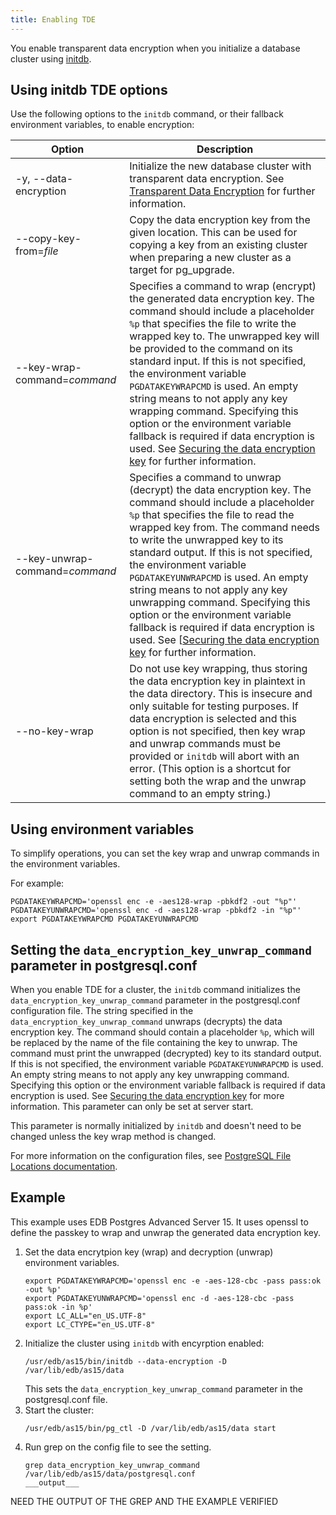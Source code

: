 ```yaml
---
title: Enabling TDE
---
```


You enable transparent data encryption when you initialize a database cluster using [initdb](https://www.postgresql.org/docs/15/app-initdb.html). 


## Using initdb TDE options

Use the following options to the `initdb` command, or their fallback environment variables, to enable encryption: 

|          Option                |                                                                                                                                                                                                                                                                  Description                                                                                                                                                                                                                                                                                                    |
| ------------------------------ | ------------------------------------------------------------------------------------------------------------------------------------------------------------------------------------------------------------------------------------------------------------------------------------------------------------------------------------------------------------------------------------------------------------------------------------------------------------------------------------------------------------------------------------------------------------------------------- |
| -y, --data-encryption              | Initialize the new database cluster with transparent data encryption. See [Transparent Data Encryption](tde/latest/) for further information.                                                                                                                                                                                                                                                                                                                                                                                                                                     |
| --copy-key-from=*file*         | Copy the data encryption key from the given location. This can be used for copying a key from an existing cluster when preparing a new cluster as a target for pg_upgrade.                                                                                                                                                                                                                                                                                                                                                                                                      |
| --key-wrap-command=*command*   | Specifies a command to wrap (encrypt) the generated data encryption key. The command should include a placeholder `%p` that specifies the file to write the wrapped key to. The unwrapped key will be provided to the command on its standard input. If this is not specified, the environment variable `PGDATAKEYWRAPCMD` is used. An empty string means to not apply any key wrapping command. Specifying this option or the environment variable fallback is required if data encryption is used. See [Securing the data encryption key](docs/tde/latest/key_stores/) for further information. |
| --key-unwrap-command=*command* | Specifies a command to unwrap (decrypt) the data encryption key. The command should include a placeholder `%p` that specifies the file to read the wrapped key from. The command needs to write the unwrapped key to its standard output. If this is not specified, the environment variable `PGDATAKEYUNWRAPCMD` is used. An empty string means to not apply any key unwrapping command. Specifying this option or the environment variable fallback is required if data encryption is used. See [[Securing the data encryption key](docs/tde/latest/key_stores/) for further information.        |
| --no-key-wrap                  | Do not use key wrapping, thus storing the data encryption key in plaintext in the data directory. This is insecure and only suitable for testing purposes. If data encryption is selected and this option is not specified, then key wrap and unwrap commands must be provided or `initdb` will abort with an error. (This option is a shortcut for setting both the wrap and the unwrap command to an empty string.)                                                                                                                                                             |

## Using environment variables

To simplify operations, you can set the key wrap and unwrap commands in the environment variables. 

For example:

```shell
PGDATAKEYWRAPCMD='openssl enc -e -aes128-wrap -pbkdf2 -out "%p"'
PGDATAKEYUNWRAPCMD='openssl enc -d -aes128-wrap -pbkdf2 -in "%p"'
export PGDATAKEYWRAPCMD PGDATAKEYUNWRAPCMD
```

## Setting the `data_encryption_key_unwrap_command` parameter in postgresql.conf 

When you enable TDE for a cluster, the `initdb` command initializes the `data_encryption_key_unwrap_command` parameter in the postgresql.conf configuration file. The string specified in the `data_encryption_key_unwrap_command` unwraps (decrypts) the data encryption key. The command should contain a placeholder `%p`, which will be replaced by the name of the file containing the key to unwrap. The command must print the unwrapped (decrypted) key to its standard output. If this is not specified, the environment variable `PGDATAKEYUNWRAPCMD` is used. An empty string means to not apply any key unwrapping command. Specifying this option or the environment variable fallback is required if data encryption is used. See [Securing the data encryption key](docs/tde/latest/key_stores/) for more information. This parameter can only be set at server start. 

This parameter is normally initialized by `initdb` and doesn't need to be changed unless the key wrap method is changed.

For more information on the configuration files, see [PostgreSQL File Locations documentation](https://www.postgresql.org/docs/15/runtime-config-file-locations.html).

## Example

This example uses EDB Postgres Advanced Server 15. It uses openssl to define the passkey to wrap and unwrap the generated data encryption key.

1. Set the data encrytpion key (wrap) and decryption (unwrap) environment variables. 
   ```shell
   export PGDATAKEYWRAPCMD='openssl enc -e -aes-128-cbc -pass pass:ok -out %p'
   export PGDATAKEYUNWRAPCMD='openssl enc -d -aes-128-cbc -pass pass:ok -in %p'
   export LC_ALL="en_US.UTF-8"
   export LC_CTYPE="en_US.UTF-8"
   ```
1. Initialize the cluster using `initdb` with encyrption enabled:
   ```shell
   /usr/edb/as15/bin/initdb --data-encryption -D /var/lib/edb/as15/data 
   ```
   This sets the `data_encryption_key_unwrap_command` parameter in the postgresql.conf file.
1. Start the cluster:
   ```shell
   /usr/edb/as15/bin/pg_ctl -D /var/lib/edb/as15/data start
   ```
1. Run grep on the config file to see the setting.
   ```
   grep data_encryption_key_unwrap_command /var/lib/edb/as15/data/postgresql.conf
   ___output___

   ```
NEED THE OUTPUT OF THE GREP AND THE EXAMPLE VERIFIED 

